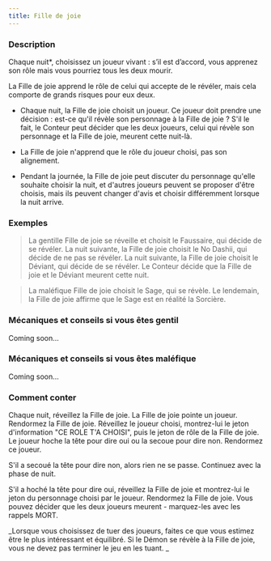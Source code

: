 ```yaml
---
title: Fille de joie
---
```



<Role FILLE_DE_JOIE header />

### Description

Chaque nuit*, choisissez un joueur vivant : s’il est d’accord, vous apprenez son rôle mais vous pourriez tous les deux mourir.

La Fille de joie apprend le rôle de celui qui accepte de le révéler, mais cela comporte de grands risques pour eux deux. 

-   Chaque nuit, la Fille de joie choisit un joueur. Ce joueur doit prendre une décision : est-ce qu'il révèle son personnage à la Fille de joie ? S'il le fait, le Conteur peut décider que les deux joueurs, celui qui révèle son personnage et la Fille de joie, meurent cette nuit-là. 

-   La Fille de joie n'apprend que le rôle du joueur choisi, pas son alignement. 

-   Pendant la journée, la Fille de joie peut discuter du personnage qu'elle souhaite choisir la nuit, et d'autres joueurs peuvent se proposer d'être choisis, mais ils peuvent changer d'avis et choisir différemment lorsque la nuit arrive. 

### Exemples

> La gentille Fille de joie se réveille et choisit le Faussaire, qui décide de se révéler. La nuit suivante, la Fille de joie choisit le No Dashii, qui décide de ne pas se révéler. La nuit suivante, la Fille de joie choisit le Déviant, qui décide de se révéler. Le Conteur décide que la Fille de joie et le Déviant meurent cette nuit. 

> La maléfique Fille de joie choisit le Sage, qui se révèle. Le lendemain, la Fille de joie affirme que le Sage est en réalité la Sorcière. 

### Mécaniques et conseils si vous êtes gentil

Coming soon...

### Mécaniques et conseils si vous êtes maléfique

Coming soon...

### Comment conter

Chaque nuit, réveillez la Fille de joie. La Fille de joie pointe un joueur. Rendormez la Fille de joie. Réveillez le joueur choisi, montrez-lui le jeton d'information "CE ROLE T'A CHOISI", puis le jeton de rôle de la Fille de joie. Le joueur hoche la tête pour dire oui ou la secoue pour dire non. Rendormez ce joueur. 

S'il a secoué la tête pour dire non, alors rien ne se passe. Continuez avec la phase de nuit. 

S'il a hoché la tête pour dire oui, réveillez la Fille de joie et montrez-lui le jeton du personnage choisi par le joueur. Rendormez la Fille de joie. Vous pouvez décider que les deux joueurs meurent - marquez-les avec les rappels MORT. 

_Lorsque vous choisissez de tuer des joueurs, faites ce que vous estimez être le plus intéressant et équilibré. Si le Démon se révèle à la Fille de joie, vous ne devez pas terminer le jeu en les tuant. _